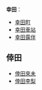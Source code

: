 '''幸田'''：
* [[幸田町|幸田町]]
* [[幸田車站|幸田車站]]
* [[幸田露伴|幸田露伴]]

== 倖田 ==
* [[倖田來未|倖田來未]]
* [[倖田李梨|倖田李梨]]

{{disambig}}